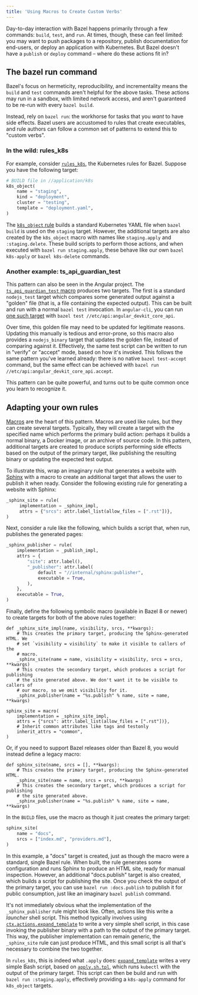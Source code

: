 ```yaml
---
title: 'Using Macros to Create Custom Verbs'
---
```


Day-to-day interaction with Bazel happens primarily through a few commands:
`build`, `test`, and `run`. At times, though, these can feel limited: you may
want to push packages to a repository, publish documentation for end-users, or
deploy an application with Kubernetes. But Bazel doesn't have a `publish` or
`deploy` command – where do these actions fit in?

## The bazel run command

Bazel's focus on hermeticity, reproducibility, and incrementality means the
`build` and `test` commands aren't helpful for the above tasks. These actions
may run in a sandbox, with limited network access, and aren't guaranteed to be
re-run with every `bazel build`.

Instead, rely on `bazel run`: the workhorse for tasks that you *want* to have
side effects. Bazel users are accustomed to rules that create executables, and
rule authors can follow a common set of patterns to extend this to
"custom verbs".

### In the wild: rules_k8s
For example, consider [`rules_k8s`](https://github.com/bazelbuild/rules_k8s),
the Kubernetes rules for Bazel. Suppose you have the following target:

```python
# BUILD file in //application/k8s
k8s_object(
    name = "staging",
    kind = "deployment",
    cluster = "testing",
    template = "deployment.yaml",
)
```

The [`k8s_object` rule](https://github.com/bazelbuild/rules_k8s#usage) builds a
standard Kubernetes YAML file when `bazel build` is used on the `staging`
target. However, the additional targets are also created by the `k8s_object`
macro with names like `staging.apply` and `:staging.delete`. These build
scripts to perform those actions, and when executed with `bazel run
staging.apply`, these behave like our own `bazel k8s-apply` or `bazel
k8s-delete` commands.

### Another example: ts_api_guardian_test

This pattern can also be seen in the Angular project. The
[`ts_api_guardian_test` macro](https://github.com/angular/angular/blob/16ac611a8410e6bcef8ffc779f488ca4fa102155/tools/ts-api-guardian/index.bzl#L22)
produces two targets. The first is a standard `nodejs_test` target which compares
some generated output against a "golden" file (that is, a file containing the
expected output). This can be built and run with a normal `bazel
test` invocation. In `angular-cli`, you can run [one such
target](https://github.com/angular/angular-cli/blob/e1269cb520871ee29b1a4eec6e6c0e4a94f0b5fc/etc/api/BUILD)
with `bazel test //etc/api:angular_devkit_core_api`.

Over time, this golden file may need to be updated for legitimate reasons.
Updating this manually is tedious and error-prone, so this macro also provides
a `nodejs_binary` target that updates the golden file, instead of comparing
against it. Effectively, the same test script can be written to run in "verify"
or "accept" mode, based on how it's invoked. This follows the same pattern
you've learned already: there is no native `bazel test-accept` command, but the
same effect can be achieved with
`bazel run //etc/api:angular_devkit_core_api.accept`.

This pattern can be quite powerful, and turns out to be quite common once you
learn to recognize it.

## Adapting your own rules

[Macros](/versions/8.4.0/extending/macros) are the heart of this pattern. Macros are used like
rules, but they can create several targets. Typically, they will create a
target with the specified name which performs the primary build action: perhaps
it builds a normal binary, a Docker image, or an archive of source code. In
this pattern, additional targets are created to produce scripts performing side
effects based on the output of the primary target, like publishing the
resulting binary or updating the expected test output.

To illustrate this, wrap an imaginary rule that generates a website with
[Sphinx](https://www.sphinx-doc.org) with a macro to create an additional
target that allows the user to publish it when ready. Consider the following
existing rule for generating a website with Sphinx:

```python
_sphinx_site = rule(
     implementation = _sphinx_impl,
     attrs = {"srcs": attr.label_list(allow_files = [".rst"])},
)
```

Next, consider a rule like the following, which builds a script that, when run,
publishes the generated pages:

```python
_sphinx_publisher = rule(
    implementation = _publish_impl,
    attrs = {
        "site": attr.label(),
        "_publisher": attr.label(
            default = "//internal/sphinx:publisher",
            executable = True,
        ),
    },
    executable = True,
)
```

Finally, define the following symbolic macro (available in Bazel 8 or newer) to
create targets for both of the above rules together:

```starlark
def _sphinx_site_impl(name, visibility, srcs, **kwargs):
    # This creates the primary target, producing the Sphinx-generated HTML. We
    # set `visibility = visibility` to make it visible to callers of the
    # macro.
    _sphinx_site(name = name, visibility = visibility, srcs = srcs, **kwargs)
    # This creates the secondary target, which produces a script for publishing
    # the site generated above. We don't want it to be visible to callers of
    # our macro, so we omit visibility for it.
    _sphinx_publisher(name = "%s.publish" % name, site = name, **kwargs)

sphinx_site = macro(
    implementation = _sphinx_site_impl,
    attrs = {"srcs": attr.label_list(allow_files = [".rst"])},
    # Inherit common attributes like tags and testonly
    inherit_attrs = "common",
)
```

Or, if you need to support Bazel releases older than Bazel 8, you would instead
define a legacy macro:

```starlark
def sphinx_site(name, srcs = [], **kwargs):
    # This creates the primary target, producing the Sphinx-generated HTML.
    _sphinx_site(name = name, srcs = srcs, **kwargs)
    # This creates the secondary target, which produces a script for publishing
    # the site generated above.
    _sphinx_publisher(name = "%s.publish" % name, site = name, **kwargs)
```

In the `BUILD` files, use the macro as though it just creates the primary
target:

```python
sphinx_site(
    name = "docs",
    srcs = ["index.md", "providers.md"],
)
```

In this example, a "docs" target is created, just as though the macro were a
standard, single Bazel rule. When built, the rule generates some configuration
and runs Sphinx to produce an HTML site, ready for manual inspection. However,
an additional "docs.publish" target is also created, which builds a script for
publishing the site. Once you check the output of the primary target, you can
use `bazel run :docs.publish` to publish it for public consumption, just like
an imaginary `bazel publish` command.

It's not immediately obvious what the implementation of the `_sphinx_publisher`
rule might look like. Often, actions like this write a _launcher_ shell script.
This method typically involves using
[`ctx.actions.expand_template`](lib/actions#expand_template)
to write a very simple shell script, in this case invoking the publisher binary
with a path to the output of the primary target. This way, the publisher
implementation can remain generic, the `_sphinx_site` rule can just produce
HTML, and this small script is all that's necessary to combine the two
together.

In `rules_k8s`, this is indeed what `.apply` does:
[`expand_template`](https://github.com/bazelbuild/rules_k8s/blob/f10e7025df7651f47a76abf1db5ade1ffeb0c6ac/k8s/object.bzl#L213-L241)
writes a very simple Bash script, based on
[`apply.sh.tpl`](https://github.com/bazelbuild/rules_k8s/blob/f10e7025df7651f47a76abf1db5ade1ffeb0c6ac/k8s/apply.sh.tpl),
which runs `kubectl` with the output of the primary target. This script can
then be build and run with `bazel run :staging.apply`, effectively providing a
`k8s-apply` command for `k8s_object` targets.
